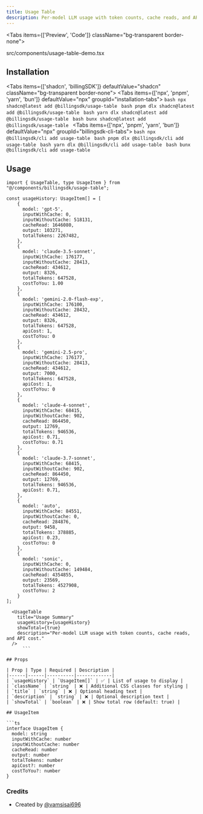 ```yaml
---
title: Usage Table
description: Per-model LLM usage with token counts, cache reads, and API cost.
---
```


<Tabs items={['Preview', 'Code']} className="bg-transparent border-none">
  <Tab value="Preview" className="border-none bg-transparent p-0 mt-3">
    <PreviewComponents registryName="usage-table">
      <UsageTableDemo />
    </PreviewComponents>
  </Tab>

  <Tab value="Code" className="mt-3">
  <include cwd lang="tsx" meta='title="src/components/usage-table-demo.tsx"'>src/components/usage-table-demo.tsx</include>
  </Tab>
</Tabs>

## Installation

<Tabs items={['shadcn', 'billingSDK']} defaultValue="shadcn" className="bg-transparent border-none">
  <Tab value="shadcn" className="border-none bg-transparent p-0 mt-3">
    <Tabs items={['npx', 'pnpm', 'yarn', 'bun']} defaultValue="npx" groupId="installation-tabs">
      <Tab value="npx">
        ```bash
        npx shadcn@latest add @billingsdk/usage-table
        ```
      </Tab>
      <Tab value="pnpm">
        ```bash
        pnpm dlx shadcn@latest add @billingsdk/usage-table
        ```
      </Tab>
      <Tab value="yarn">
        ```bash
        yarn dlx shadcn@latest add @billingsdk/usage-table
        ```
      </Tab>
      <Tab value="bun">
        ```bash
        bunx shadcn@latest add @billingsdk/usage-table
        ```
      </Tab>
    </Tabs>
  </Tab>
  <Tab value="billingSDK" className="border-none bg-transparent p-0 mt-3">
    <Tabs items={['npx', 'pnpm', 'yarn', 'bun']} defaultValue="npx" groupId="billingsdk-cli-tabs">
      <Tab value="npx">
        ```bash
        npx @billingsdk/cli add usage-table
        ```
      </Tab>
      <Tab value="pnpm">
        ```bash
        pnpm dlx @billingsdk/cli add usage-table
        ```
      </Tab>
      <Tab value="yarn">
        ```bash
        yarn dlx @billingsdk/cli add usage-table
        ```
      </Tab>
      <Tab value="bun">
        ```bash
        bunx @billingsdk/cli add usage-table
        ```
      </Tab>
    </Tabs>
  </Tab>
</Tabs>

## Usage

```tsx
import { UsageTable, type UsageItem } from "@/components/billingsdk/usage-table";
```
```tsx
const usageHistory: UsageItem[] = [
    {
      model: 'gpt-5',
      inputWithCache: 0,
      inputWithoutCache: 518131,
      cacheRead: 1646080,
      output: 103271,
      totalTokens: 2267482,
    },
    {
      model: 'claude-3.5-sonnet',
      inputWithCache: 176177,
      inputWithoutCache: 28413,
      cacheRead: 434612,
      output: 8326,
      totalTokens: 647528,
      costToYou: 1.00
    },
    {
      model: 'gemini-2.0-flash-exp',
      inputWithCache: 176100,
      inputWithoutCache: 28432,
      cacheRead: 434612,
      output: 8326,
      totalTokens: 647528,
      apiCost: 1,
      costToYou: 0
    },
    {
      model: 'gemini-2.5-pro',
      inputWithCache: 176177,
      inputWithoutCache: 28413,
      cacheRead: 434612,
      output: 7000,
      totalTokens: 647528,
      apiCost: 1,
      costToYou: 0
    },
    {
      model: 'claude-4-sonnet',
      inputWithCache: 68415,
      inputWithoutCache: 902,
      cacheRead: 864450,
      output: 12769,
      totalTokens: 946536,
      apiCost: 0.71,
      costToYou: 0.71
    },
    {
      model: 'claude-3.7-sonnet',
      inputWithCache: 68415,
      inputWithoutCache: 902,
      cacheRead: 864450,
      output: 12769,
      totalTokens: 946536,
      apiCost: 0.71,
    },
    {
      model: 'auto',
      inputWithCache: 84551,
      inputWithoutCache: 0,
      cacheRead: 284876,
      output: 9458,
      totalTokens: 378885,
      apiCost: 0.23,
      costToYou: 0
    },
    {
      model: 'sonic',
      inputWithCache: 0,
      inputWithoutCache: 149484,
      cacheRead: 4354855,
      output: 23569,
      totalTokens: 4527908,
      costToYou: 2
    }
];
```
```tsx
  <UsageTable 
    title="Usage Summary"
    usageHistory={usageHistory}
    showTotal={true}
    description="Per-model LLM usage with token counts, cache reads, and API cost."
  />
      ```

## Props

| Prop | Type | Required | Description |
|------|------|----------|-------------|
| `usageHistory` | `UsageItem[]` | ✅ | List of usage to display |
| `className` | `string` | ❌ | Additional CSS classes for styling |
| `title` | `string` | ❌ | Optional heading text |
| `description` | `string` | ❌ | Optional description text |
| `showTotal` | `boolean` | ❌ | Show total row (default: true) | 

## UsageItem

```ts
interface UsageItem {
  model: string
  inputWithCache: number
  inputWithoutCache: number
  cacheRead: number
  output: number
  totalTokens: number
  apiCost?: number
  costToYou?: number
}
```

### Credits
- Created by [@vamsisai696](https://x.com/vamsisai696)


